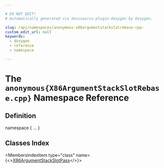 ```yaml
---

# DO NOT EDIT!
# Automatically generated via docusaurus-plugin-doxygen by Doxygen.

slug: /api/namespaces/anonymous-x86argumentstackslotrebase-cpp-
custom_edit_url: null
keywords:
  - doxygen
  - reference
  - namespace

---
```





# The `anonymous{X86ArgumentStackSlotRebase.cpp}` Namespace Reference

<DoxygenPage pluginConfig={pluginConfig}>



## Definition

<CodeBlock>namespace &#123; ... &#125;</CodeBlock>

## Classes Index

<MembersIndex>

<MembersIndexItem
  type="class"
  name={<><a href="/docs/api/classes/anonymous-namespace-x86argumentstackslotrebase-cpp-/x86argumentstackslotpass">X86ArgumentStackSlotPass</a></>}>
</MembersIndexItem>

</MembersIndex>


</DoxygenPage>
